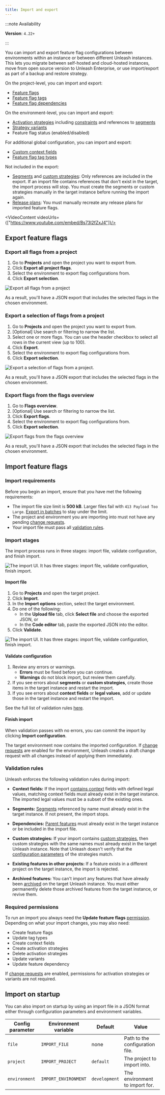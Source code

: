 ```yaml
---
title: Import and export
---
```




<SearchPriority level="medium" />



:::note Availability

**Version**: `4.22+`

:::

You can import and export feature flag configurations between environments within an instance or between different Unleash instances.
This lets you migrate between self-hosted and cloud-hosted instances, move from open source version to Unleash Enterprise, or use import/export as part of a backup and restore strategy.

On the project-level, you can import and export:
- [Feature flags](/reference/feature-toggles)
- [Feature flag tags](/reference/feature-toggles#tags)
- [Feature flag dependencies](/reference/feature-toggles#feature-flag-dependencies)

On the environment-level, you can import and export:

- [Activation strategies](/reference/activation-strategies) including [constraints](/reference/activation-strategies#constraints) and references to [segments](/reference/segments)
- [Strategy variants](/reference/feature-toggle-variants)
- Feature flag status (enabled/disabled)

For additional global configuration, you can import and export:
- [Custom context fields](/reference/unleash-context#custom-context-fields)
- [Feature flag tag types](/reference/feature-toggles#tags)

Not included in the export:
- [Segments](/reference/segments) and [custom strategies](/reference/custom-activation-strategies): Only references are included in the export. If an import file contains references that don't exist in the target, the import process will stop. You must create the segments or custom strategies manually in the target instance before running the import again.
- [Release plans](/reference/release-templates): You must manually recreate any release plans for imported feature flags.

<VideoContent videoUrls={["https://www.youtube.com/embed/Bs73l2fZxJ4"]}/>

## Export feature flags

### Export all flags from a project

1. Go to **Projects** and open the project you want to export from.
2. Click **Export all project flags**.
3. Select the environment to export flag configurations from.
4. Click **Export selection**.

![Export all flags from a project](/img/export-all-project-flags.png)

As a result, you'll have a JSON export that includes the selected flags in the chosen environment.

### Export a selection of flags from a project

1. Go to **Projects** and open the project you want to export from.
2. [Optional] Use search or filtering to narrow the list.
3. Select one or more flags. You can use the header checkbox to select all rows in the current view (up to 100).
4. Click **Export**.
5. Select the environment to export flag configurations from.
6. Click **Export selection**.

![Export a selection of flags from a project.](/img/export-flag-selection.png)

As a result, you'll have a JSON export that includes the selected flags in the chosen environment.


### Export flags from the flags overview

1. Go to **Flags overview**.
2. [Optional] Use search or filtering to narrow the list.
3. Click **Export flags**.
4. Select the environment to export flag configurations from.
5. Click **Export selection**.

![Export flags from the flags overview](/img/export-flags-overview.png)

As a result, you'll have a JSON export that includes the selected flags in the chosen environment.

## Import feature flags

### Import requirements

Before you begin an import, ensure that you have met the following requirements:
- The import file size limit is **500 kB**. Larger files fail with `413 Payload Too Large`. [Export in batches](#export-a-selection-of-flags-from-a-project) to stay under the limit.
- The project and environment you are importing into must not have any pending [change requests](/reference/change-requests).
- Your import file must pass all [validation rules](#validation-rules).

### Import stages

The import process runs in three stages: import file, validate configuration, and finish import.

![The import UI. It has three stages: import file, validate configuration, finish import.](/img/import-steps.png)

#### Import file

1. Go to **Projects** and open the target project.
2. Click **Import**.
3. In the **Import options** section, select the target environment.
4. Do one of the following:
   - In the **Upload file** tab, click **Select file** and choose the exported JSON, or
   - In the **Code editor** tab, paste the exported JSON into the editor.
5. Click **Validate**.

![The import UI. It has three stages: import file, validate configuration, finish import.](/img/import.png)

#### Validate configuration

1. Review any errors or warnings.
   - **Errors** must be fixed before you can continue.
   - **Warnings** do not block import, but review them carefully.
2. If you see errors about **segments** or **custom strategies**, create those items in the target instance and restart the import.
3. If you see errors about **context fields** or **legal values**, add or update those in the target instance and restart the import.

See the full list of validation rules [here](#validation-rules).

#### Finish import

When validation passes with no errors, you can commit the import by clicking **Import configuration**.

The target environment now contains the imported configuration. If [change requests](/reference/change-requests) are enabled for the environment, Unleash creates a draft change request with all changes instead of applying them immediately.

### Validation rules

Unleash enforces the following validation rules during import:

- **Context fields:**
  If the import [contains context](/reference/unleash-context#custom-context-fields) fields with defined legal values, matching context fields must already exist in the target instance. The imported legal values must be a subset of the existing ones.

- **Segments:**
  [Segments](/reference/segments) referenced by name must already exist in the target instance. If not present, the import stops.

- **Dependencies:**
  [Parent features](/reference/feature-toggles#feature-flag-dependencies) must already exist in the target instance or be included in the import file.

- **Custom strategies:**
  If your import contains [custom strategies](/reference/activation-strategies#custom-activation-strategies), then custom strategies with the same names must already exist in the target Unleash instance. Note that Unleash doesn't verify that the [configuration parameters](/reference/custom-activation-strategies#parameters) of the strategies match.

- **Existing features in other projects:**
  If a feature exists in a different project on the target instance, the import is rejected.

- **Archived features:**
  You can't import any features that have already been [archived](/reference/feature-toggles#archive-a-feature-flag) on the target Unleash instance. You must either permanently delete those archived features from the target instance, or revive them.

### Required permissions

To run an import you always need the **Update feature flags** [permission](/reference/rbac#project-level-permissions). Depending on what your import changes, you may also need:

- Create feature flags 
- Update tag types
- Create context fields
- Create activation strategies
- Delete activation strategies
- Update variants
- Update feature dependency

If [change requests](/reference/change-requests) are enabled, permissions for activation strategies or variants are not required.

## Import on startup

You can also import on startup by using an import file in a JSON format either through configuration parameters and environment variables.

| Config parameter   | Environment variable    | Default       | Value                                 |
|--------------------|-------------------------|---------------|---------------------------------------|
| `file`             | `IMPORT_FILE`           | none          | Path to the configuration file.        |
| `project`          | `IMPORT_PROJECT`        | `default`     | The project to import into.          |
| `environment`      | `IMPORT_ENVIRONMENT`    | `development` | The environment to import for.       |